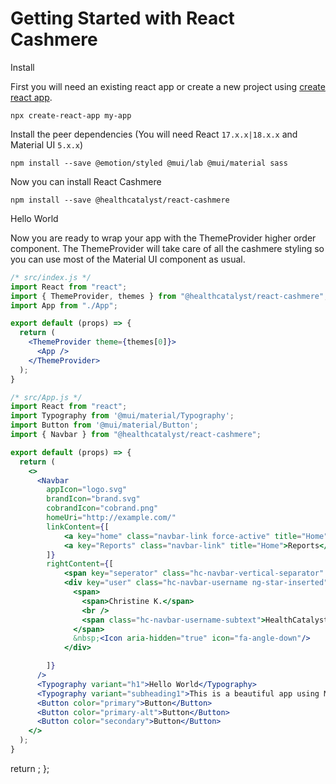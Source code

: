 
<Meta title="Getting Started" />

# Getting Started with React Cashmere

<div className="subheading">Install</div>

First you will need an existing react app or create a new project using [create react app](https://reactjs.org/docs/create-a-new-react-app.html).
```
npx create-react-app my-app
```

Install the peer dependencies (You will need React `17.x.x|18.x.x` and Material UI `5.x.x`)
```shell
npm install --save @emotion/styled @mui/lab @mui/material sass
```

Now you can install React Cashmere
```
npm install --save @healthcatalyst/react-cashmere
```

<div className="subheading">Hello World</div>

Now you are ready to wrap your app with the ThemeProvider higher order component. 
The ThemeProvider will take care of all the cashmere styling so you can use most of the Material UI component as usual. 

```jsx
/* src/index.js */
import React from "react";
import { ThemeProvider, themes } from "@healthcatalyst/react-cashmere";
import App from "./App";

export default (props) => {
  return (
    <ThemeProvider theme={themes[0]}>
      <App />
    </ThemeProvider>
  );
}
```

```jsx
/* src/App.js */
import React from "react";
import Typography from '@mui/material/Typography';
import Button from '@mui/material/Button';
import { Navbar } from "@healthcatalyst/react-cashmere";

export default (props) => {
  return (
    <>
      <Navbar
        appIcon="logo.svg"
        brandIcon="brand.svg"
        cobrandIcon="cobrand.png"
        homeUri="http://example.com/"
        linkContent={[
            <a key="home" class="navbar-link force-active" title="Home">Home</a>,
            <a key="Reports" class="navbar-link" title="Home">Reports</a>
        ]}
        rightContent={[
            <span key="seperator" class="hc-navbar-vertical-separator" />,
            <div key="user" class="hc-navbar-username ng-star-inserted" tabIndex="0">
              <span>
                <span>Christine K.</span>
                <br />
                <span class="hc-navbar-username-subtext">HealthCatalyst</span>
              </span>
              &nbsp;<Icon aria-hidden="true" icon="fa-angle-down"/>
            </div>

        ]}
      />
      <Typography variant="h1">Hello World</Typography>
      <Typography variant="subheading1">This is a beautiful app using Material UI and Cashmere</Typography>
      <Button color="primary">Button</Button>
      <Button color="primary-alt">Button</Button>
      <Button color="secondary">Button</Button>
    </>
  );
}
```

  return <SyntaxHighlighter/>;
};